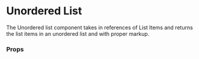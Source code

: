 

<Meta title="Components/Unordered List" component={UnorderedList} argTypes={{}} />

# Unordered List

The Unordered list component takes in references of List Items and returns the list items in an unordered list and with
proper markup.

<Canvas>
  <Story name="Unordered List" story={stories.UnorderedListStory} />
</Canvas>

### Props

<ArgsTable story="Unordered List" />
